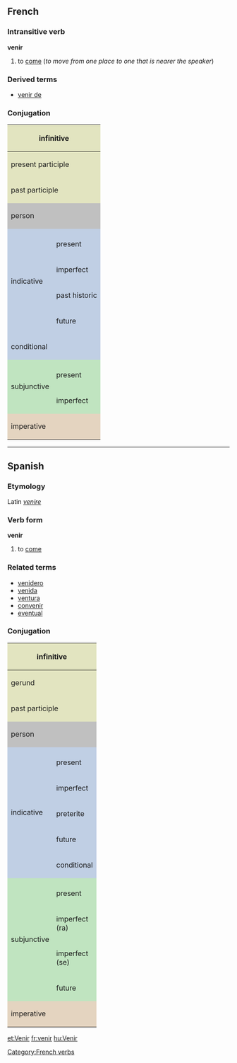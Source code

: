 ==French==
===Intransitive verb===
'''venir'''

#to [[come]] (''to move from one place to one that is nearer the speaker'')

===Derived terms===
*[[venir de]]

===Conjugation===

<center>
{| style="background:#F0F0F0"

|-
! colspan="3" style="background:#e2e4c0" | infinitive
| colspan="5" | venir

|-
! colspan="3" style="background:#e2e4c0" | present participle
| colspan="5" | venant

|-
! colspan="3" style="background:#e2e4c0" | past participle
| colspan="5" | venu

|-
! colspan="2" rowspan="2" style="background:#C0C0C0" | person
! colspan="3" style="background:#C0C0C0" | singular
! colspan="3" style="background:#C0C0C0" | plural

|-
! style="background:#C0C0C0;width:12.5%" | first
! style="background:#C0C0C0;width:12.5%" | second
! style="background:#C0C0C0;width:12.5%" | third
! style="background:#C0C0C0;width:12.5%" | first
! style="background:#C0C0C0;width:12.5%" | second
! style="background:#C0C0C0;width:12.5%" | third

|-
! style="background:#c0cfe4" rowspan="5" | indicative
! style="background:#c0cfe4" | 
! style="background:#c0cfe4" | je
! style="background:#c0cfe4" | tu
! style="background:#c0cfe4" | il
! style="background:#c0cfe4" | nous
! style="background:#c0cfe4" | vous
! style="background:#c0cfe4" | ils

|-
! style="height:3em;background:#c0cfe4" | present
| viens
| viens
| vient
| venons
| venez
| viennent

|-
! style="height:3em;background:#c0cfe4" | imperfect
| venais
| venais
| venait
| venions
| veniez
| venaient

|-
! style="height:3em;background:#c0cfe4" | past historic
| vins
| vins
| vint
| vînmes
| vîntes
| vinrent

|-
! style="height:3em;background:#c0cfe4" | future
| viendrai
| viendras
| viendra
| viendrons
| viendrez
| viendront

|-
! style="height:3em;background:#c0cfe4" colspan="2"| conditional
| viendrais
| viendrais
| viendrait
| viendrions
| viendriez
| viendraient

|-
! style="background:#c0e4c0" rowspan="3" | subjunctive
! style="background:#c0e4c0" |
! style="background:#c0e4c0" | que je
! style="background:#c0e4c0" | que tu
! style="background:#c0e4c0" | qu'il
! style="background:#c0e4c0" | que nous
! style="background:#c0e4c0" | que vous
! style="background:#c0e4c0" | qu'ils

|-
! style="height:3em;background:#c0e4c0" | present
| vienne
| viennes
| vienne
| venions
| veniez
| viennent

|-
! style="height:3em;background:#c0e4c0" rowspan="1" | imperfect
| vinsse
| vinsses
| vînt
| vinssions
| vinssiez
| vinssent

|-
! colspan="2" rowspan="2" style="height:3em;background:#e4d4c0" | imperative
! style="background:#e4d4c0" | -
! style="background:#e4d4c0" | tu
! style="background:#e4d4c0" | -
! style="background:#e4d4c0" | nous
! style="background:#e4d4c0" | vous
! style="background:#e4d4c0" | -

|-
|
| viens
| 
| venons
| venez
| 

|}
</center>

-----

==Spanish==
===Etymology===
Latin ''[[venire]]''
===Verb form===
'''venir'''

# to [[come]]

===Related terms===
*[[venidero]]
*[[venida]]
*[[ventura]]
*[[convenir]]
*[[eventual]]

===Conjugation===
<center>
{| style="background:#F0F0F0"

|-
! colspan="3" style="background:#e2e4c0" | infinitive
| colspan="5" | venir

|-
! colspan="3" style="background:#e2e4c0" | gerund
| colspan="5" | viniendo

|-
! colspan="3" style="background:#e2e4c0" | past participle
| colspan="5" | [[venido]]

|-
! colspan="2" rowspan="2" style="background:#C0C0C0" | person
! colspan="3" style="background:#C0C0C0" | singular
! colspan="3" style="background:#C0C0C0" | plural

|-
! style="background:#C0C0C0;width:12.5%" | first
! style="background:#C0C0C0;width:12.5%" | second
! style="background:#C0C0C0;width:12.5%" | third
! style="background:#C0C0C0;width:12.5%" | first
! style="background:#C0C0C0;width:12.5%" | second
! style="background:#C0C0C0;width:12.5%" | third

|-
! rowspan="6" style="background:#c0cfe4" | indicative

! style="background:#c0cfe4" colspan="1" | 
! style="background:#c0cfe4" | yo
! style="background:#c0cfe4" | tú
! style="background:#c0cfe4" | usted
! style="background:#c0cfe4" | nosotros
! style="background:#c0cfe4" | vosotros
! style="background:#c0cfe4" | ustedes

|-
! style="height:3em;background:#c0cfe4" | present
| vengo
| vienes
| viene
| venimos
| venís
| vienen

|-
! style="height:3em;background:#c0cfe4" | imperfect
| venía
| venías
| venía
| veníamos
| veníais
| venían

|-
! style="height:3em;background:#c0cfe4" | preterite
| vine
| viniste
| vino
| vinimos
| vinisteis
| vinieron

|-
! style="height:3em;background:#c0cfe4" | future
| vendré
| vendrás
| vendrá
| vendremos
| vendréis
| vendrán

|-
! style="height:3em;background:#c0cfe4" | conditional
| vendría
| vendrías
| vendría
| vendríamos
| vendríais
| vendrían

|-
! rowspan="5" style="background:#c0e4c0" | subjunctive
! style="background:#c0e4c0" | 
! style="background:#c0e4c0" | yo
! style="background:#c0e4c0" | tú
! style="background:#c0e4c0" | usted
! style="background:#c0e4c0" | nosotros
! style="background:#c0e4c0" | vosotros
! style="background:#c0e4c0" | ustedes

|-
! style="height:3em;background:#c0e4c0" | present
| venga
| vengas
| venga
| vengamos
| vengáis
| vengan

|-
! style="height:3em;background:#c0e4c0" rowspan="1" | imperfect<br>(ra)
| viniera
| vinieras
| viniera
| viniéramos
| vinierais
| vinieran

|-
! style="height:3em;background:#c0e4c0" rowspan="1" | imperfect<br>(se)
| viniese
| vinieses
| viniese
| viniésemos
| vinieseis
| viniesen

|-
! style="height:3em;background:#c0e4c0" rowspan="1" | future
| viniere
| vinieres
| viniere
| viniéremos
| viniereis
| vinieren

|-
! colspan="2" rowspan="2" style="height:3em;background:#e4d4c0" | imperative
! style="background:#e4d4c0" | -
! style="background:#e4d4c0" | tú
! style="background:#e4d4c0" | usted
! style="background:#e4d4c0" | nosotros
! style="background:#e4d4c0" | vosotros
! style="background:#e4d4c0" | ustedes

|-
|
| ven
| venga
| vengamos
| venid
| vengan

|}
</center>

[[et:Venir]]
[[fr:venir]]
[[hu:Venir]]
[[Category:French verbs]]
